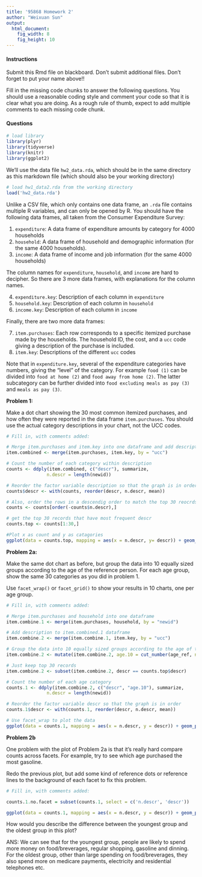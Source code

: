---
title: '95868 Homework 2'
author: "Weixuan Sun"
output: 
  html_document:
    fig_width: 8
    fig_height: 10
---

#### Instructions 

Submit this Rmd file on blackboard. Don't submit additional files. Don't forget to put your name above!!

Fill in the missing code chunks to answer the following questions. You should use a reasonable coding style and comment your code so that it is clear what you are doing. As a rough rule of thumb, expect to add multiple comments to each missing code chunk.

#### Questions 

```{r}

# load library
library(plyr)
library(tidyverse)
library(knitr)
library(ggplot2)

```

We'll use the data file `hw2_data.rda`, which should be in the same directory as this markdown file (which should also be your working directory)
```{r}
# load hw1_data2.rda from the working directory
load('hw2_data.rda')
```

Unlike a CSV file, which only contains one data frame, an `.rda` file contains multiple R variables, and can only be opened by R. You should have the following data frames, all taken from the Consumer Expenditure Survey:

1. `expenditure`: A data frame of expenditure amounts by category for 4000 households
2. `household`: A data frame of household and demographic information (for the same 4000 households).
3. `income`: A data frame of income and job information (for the same 4000 households)

The column names for `expenditure`, `household`, and `income` are hard to decipher. So there are 3 more data frames, with explanations for the column names.

4. `expenditure.key`: Description of each column in `expenditure`
5. `household.key`: Description of each column in `household`
6. `income.key`: Description of each column in `income`

Finally, there are two more data frames:

7. `item.purchases`: Each row corresponds to a specific itemized purchase made by the households. The household ID, the cost, and a `ucc` code giving a description of the purchase is included.
8. `item.key`: Descriptions of the different `ucc` codes

Note that in `expenditure.key`, several of the expenditure categories have numbers, giving the "level" of the category. For example `food (1)` can be divided into `food at home (2)` and `food away from home (2)`. The latter subcategory can be further divided into `food excluding meals as pay (3)` and `meals as pay (3)`.

**Problem 1:** 

Make a dot chart showing the 30 most common itemized purchases, and how often they were reported in the data frame `item.purchases`. You should use the actual category descriptions in your chart, not the UCC codes.

```{r, fig.height = 7, fig.width = 5}
# Fill in, with comments added:

# Merge item.purchases and item.key into one dataframe and add description to it
item.combined <- merge(item.purchases, item.key, by = "ucc")

# Count the number of each category within description
counts <- ddply(item.combined, c("descr"), summarize, 
               n.descr = length(newid))

# Reorder the factor variable description so that the graph is in order
counts$descr <- with(counts, reorder(descr, n.descr, mean))

# Also, order the rows in a descendig order to match the top 30 reocrds
counts <- counts[order(-counts$n.descr),]

# get the top 30 records that have most frequent descr
counts.top <- counts[1:30,]

#Plot x as count and y as catagories
ggplot(data = counts.top, mapping = aes(x = n.descr, y= descr)) + geom_point() + labs(x="Count", y= "", title = "Most Commonly Reported Purchases")

```



**Problem 2a:**

Make the same dot chart as before, but group the data into 10 equally sized groups according to the age of the reference person. For each age group, show the same 30 categories as you did in problem 1. 

Use `facet_wrap()` or `facet_grid()` to show your results in 10 charts, one per age group. 

```{r}
# Fill in, with comments added:

# Merge item.purchases and household into one dataframe
item.combine.1 <- merge(item.purchases, household, by = "newid")

# Add description to item.combined.1 dataframe
item.combine.2 <- merge(item.combine.1, item.key, by = "ucc")

# Group the data into 10 equally sized groups according to the age of the reference person
item.combine.2 <- mutate(item.combine.2, age.10 = cut_number(age_ref, n = 10))

# Just keep top 30 records
item.combine.2 <- subset(item.combine.2, descr == counts.top$descr)

# Count the number of each age category 
counts.1 <- ddply(item.combine.2, c("descr", "age.10"), summarize, 
               n.descr = length(newid))

# Reorder the factor variable descr so that the graph is in order
counts.1$descr <- with(counts.1, reorder(descr, n.descr, mean))

# Use facet_wrap to plot the data
ggplot(data = counts.1, mapping = aes(x = n.descr, y = descr)) + geom_point() + facet_wrap("age.10", ncol = 5) + labs(x="Count", y= "", title = "Most Commonly Reported Purchases")

```

**Problem 2b**

One problem with the plot of Problem 2a is that it's really hard compare counts across facets. For example, try to see which age purchased the most gasoline.

Redo the previous plot, but add some kind of reference dots or reference lines to the background of each facet to fix this problem.

```{r}
# Fill in, with comments added:

counts.1.no.facet = subset(counts.1, select = c('n.descr', 'descr'))

ggplot(data = counts.1, mapping = aes(x = n.descr, y = descr)) + geom_point(data = counts.1.no.facet, color='grey', size = 1) + facet_wrap("age.10", ncol = 5) + labs(x="Count", y= "", title = "Most Commonly Reported Purchases") + geom_point()

```

How would you describe the difference between the youngest group and the oldest group in this plot?

ANS: We can see that for the youngest group, people are likely to spend more money on food/breverages, regular shopping, gasoline and dinning. For the oldest group, other than large spending on food/breverages, they also spend more on medicare payments, electricity and residential telephones etc.